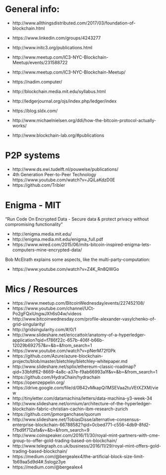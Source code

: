 
# General info:

- http://www.allthingsdistributed.com/2017/03/foundation-of-blockchain.html
- https://www.linkedin.com/groups/4243277
- http://www.initc3.org/publications.html
- http://www.meetup.com/IC3-NYC-Blockchain-Meetup/events/231588722
- http://www.meetup.com/IC3-NYC-Blockchain-Meetup/
- https://nadim.computer/
- http://blockchain.media.mit.edu/syllabus.html
- http://ledgerjournal.org/ojs/index.php/ledger/index
- https://blog.sldx.com/
- http://www.michaelnielsen.org/ddi/how-the-bitcoin-protocol-actually-works/


- http://www.blockchain-lab.org/#publications

# P2P systems

- http://www.ds.ewi.tudelft.nl/pouwelse/publications/
- 4th Generation Peer-to-Peer Technology https://www.youtube.com/watch?v=JQiLaKdzD0E
- https://github.com/Tribler

# Enigma - MIT

"Run Code On Encrypted Data - Secure data & protect privacy without compromising functionality”

- http://enigma.media.mit.edu/
- http://enigma.media.mit.edu/enigma_full.pdf
- https://www.wired.com/2015/06/mits-bitcoin-inspired-enigma-lets-computers-mine-encrypted-data/

Bob McElrath explains some aspects, like the multi-party-computation:

- https://www.youtube.com/watch?v=Z4K_Rn8QWGo


# Mics / Resources

- https://www.meetup.com/BitcoinWednesday/events/227452108/
- https://www.youtube.com/channel/UCt-Po2gFQxiUngwJXh6s04w/videos 
- http://www.bitcoinwednesday.com/profile-alexander-vasylchenko-of-grid-singularity/ 
- http://gridsingularity.com/#/0/1
- http://www.slideshare.net/ericcattoir/anatomy-of-a-hyperledger-application?qid=f786f22c-657b-406f-b66b-12029b692757&v=&b=&from_search=1 
- https://www.youtube.com/watch?v=pNerM72f0Pk 
- https://github.com/Azure/azure-blockchain-projects/blob/master/bletchley/bletchley-whitepaper.md 
- http://www.slideshare.net/splix/ethereum-classic-roadmap?qid=33bfdf62-8669-4a8c-a37e-f9ab66993a1f&v=&b=&from_search=1 
- https://github.com/HydraChain/hydrachain 
- https://openzeppelin.org/ 
- https://drive.google.com/file/d/0B42vMkapQi1MSEVaa2tuVEtXZXM/view
- http://tinyletter.com/datamachina/letters/data-machina-y3-week-34 
- http://www.slideshare.net/ormium/architecture-of-the-hyperledger-blockchain-fabric-christian-cachin-ibm-research-zurich 
- https://github.com/jpmorganchase/quorum 
- http://www.slideshare.net/TobiasDisse/alternative-consensus-enterprise-blockchain-66788582?qid=0cbed771-c556-4db9-8fd2-f7bd9f712afa&v=&b=&from_search=9
- http://www.coinspeaker.com/2016/11/30/royal-mint-partners-with-cme-group-to-offer-gold-trading-based-on-blockchain/ 
- http://www.telegraph.co.uk/business/2016/11/29/royal-mint-offers-gold-trading-based-blockchain/ 
- https://medium.com/@bergealex4/the-artificial-block-size-limit-1b69aa5d9d4#.5slogz3ye 
- https://medium.com/@bergealex4



